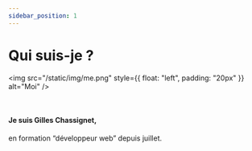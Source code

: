 ```yaml
---
sidebar_position: 1
---
```


# Qui suis-je ?

<img src="/static/img/me.png" style={{ float: "left", padding: "20px" }} alt="Moi" />

<br />

#### Je suis Gilles Chassignet,

en formation “développeur web” depuis juillet.
